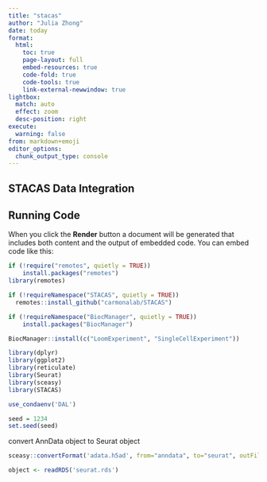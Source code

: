 ```yaml
---
title: "stacas"
author: "Julia Zhong"
date: today
format:
  html:
    toc: true
    page-layout: full
    embed-resources: true
    code-fold: true
    code-tools: true
    link-external-newwindow: true
lightbox:
  match: auto
  effect: zoom
  desc-position: right
execute:
  warning: false
from: markdown+emoji 
editor_options: 
  chunk_output_type: console
---
```


## STACAS Data Integration

## Running Code

When you click the **Render** button a document will be generated that includes both content and the output of embedded code. You can embed code like this:

```r
if (!require("remotes", quietly = TRUE))
    install.packages("remotes")
library(remotes)

if (!requireNamespace("STACAS", quietly = TRUE))
  remotes::install_github("carmonalab/STACAS")

if (!requireNamespace("BiocManager", quietly = TRUE))
    install.packages("BiocManager")

BiocManager::install(c("LoomExperiment", "SingleCellExperiment"))
```

```r
library(dplyr)
library(ggplot2)
library(reticulate)
library(Seurat)
library(sceasy)
library(STACAS)

use_condaenv('DAL')

seed = 1234
set.seed(seed)
```

convert AnnData object to Seurat object
```r
sceasy::convertFormat('adata.h5ad', from="anndata", to="seurat", outFile='seurat.rds')
```

```r
object <- readRDS('seurat.rds')
```

